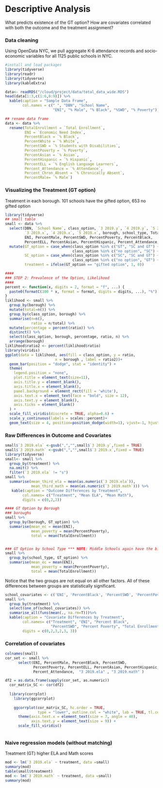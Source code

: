 # Descriptive Analysis

What predicts existence of the GT option? How are covariates correlated with both the outcome and the treatment assignment?

### Data cleaning

Using OpenData NYC, we pull aggregate K-8 attendance records and socio-economic variables for all 1125 public schools in NYC.

```r
#install and load packages
library(tidyverse)
library(readr)
library(tidyverse)
library(kableExtra)

data<- readRDS("/cloud/project/data/total_data_wide.RDS")
head(data[1:3,c(1:6,8:9)]) %>%
  kable(caption = "Sample Data Frame",
        col.names = c(" ", "DBN", "School Name",
                      "ENI", "% Male", "% Black", "%SWD", "% Poverty"))

## rename data frame
data <- data %>%
  rename(TotalEnrollment = `Total Enrollment`,
         ENI = `Economic Need Index`,
         PercentBlack = `% Black`,
         PercentWhite = `% White`,
         PercentSWD = `% Students with Disabilities`,
         PercentPoverty = `% Poverty`,
         PercentAsian = `% Asian`,
         PercentHispanic = `% Hispanic`,
         PercentELL = `% English Language Learners`,
         Percent_Attendance = `% Attendance`,
         Percent_Chron_Absent = `% Chronically Absent`,
         PercentMale= `% Male`)
```


### Visualizing the Treatment (GT option)

Treatment in each borough. 101 schools have the gifted option, 653 no gifted option


```r
library(tidyverse)
## small table
small <- data %>%
  select(DBN, `School Name`, class_option, `3 2019.y`, `4 2019.y`, `5 2019.y`,
         `3 2019.x`, `4 2019.x`, `5 2019.x`, borough, school_type, TotalEnrollment,
         ENI, PercentMale, PercentSWD, PercentPoverty, PercentBlack,
         PercentELL, PercentAsian, PercentHispanic, Percent_Attendance, Percent_Chron_Absent) %>%
  mutate(GT_option = case_when(class_option %in% c("GT", "SC and GT") ~ "gifted option",
                               class_option %in% c("no option", "SC") ~ "no gifted option"),
         SC_option = case_when(class_option %in% c("SC", "SC and GT") ~ "SC option",
                               class_option %in% c("no option", "GT") ~ "no SC option"),
         treatment = ifelse(GT_option == "gifted option", 1, 0))

#### 
### STEP 2: Prevalence of the Option, Likelihood
####
percent <- function(x, digits = 2, format = "f", ...) {
  paste0(formatC(100 * x, format = format, digits = digits, ...), "%")
}
liklihood <- small %>% 
  group_by(borough) %>%
  mutate(total=n()) %>%
  group_by(class_option, borough) %>%
  summarise(n=n(),
            ratio = n/total) %>%
  mutate(percentage = percent(ratio)) %>%
  distinct() %>%
  select(class_option, borough, percentage, ratio, n) %>%
  arrange(borough)
liklihood$ratio2 <- percent(liklihood$ratio)
library(viridis)
ggplot(data = liklihood, aes(fill = class_option, y = ratio,
                       x = borough , label = ratio2))+
  geom_bar(position = "dodge", stat = "identity") +
  theme(
    legend.position = "none",
    plot.title = element_text(size=11),
    axis.title.y = element_blank(),
    axis.title.x = element_blank(),
    panel.background = element_rect(fill = 'white'),
    axis.text.x = element_text(face = "bold", size = 12),
    axis.text.y = element_blank(),
    axis.ticks = element_blank()
  ) +
  scale_fill_viridis(discrete = TRUE, alpha=0.6) +
  scale_y_continuous(labels = scales::percent)+
  geom_text(size = 4, position=position_dodge(width=1), vjust=-1, hjust = .4)

```

### Raw Differences in Outcome and Covariates 
```r

small$`3 2019.ela` <-gsub(",","",small$`3 2019.y`,fixed = TRUE)
small$`3 2019.math` <-gsub(",","",small$`3 2019.x`,fixed = TRUE)
library(tidyverse)
small<- small %>%
  group_by(treatment) %>%
  na.omit() %>%
  filter(`3 2019.ela` != "s") 
small %>%
  summarise(mean_third_ela = mean(as.numeric(`3 2019.ela`)),
            mean_third_math = mean(as.numeric(`3 2019.math`))) %>%
   kable(caption = "Outcome Differences by Treatment",
        col.names= c("Treatment", "Mean ELA", "Mean Math"),
        digits = c(0,2,2))

#### GT Option by Borough
### boroughs
small %>%
  group_by(borough, GT_option) %>%
  summarise(mean_ec = mean(ENI),
            mean_poverty = mean(PercentPoverty),
            total = mean(TotalEnrollment))


### GT Option by School Type *** NOTE: Middle Schools again have the biggest difference
small %>%
  group_by(school_type, GT_option) %>%
  summarise(mean_ec = mean(ENI),
            mean_poverty = mean(PercentPoverty),
            total = mean(TotalEnrollment))
```
Notice that the two groups are not equal on all other factors. All of these differences between groups are statistically significant. 

```r
school_covariates <- c('ENI', 'PercentBlack', 'PercentSWD', 'PercentPoverty', 'TotalEnrollment')
small %>%
  group_by(treatment) %>%
  select(one_of(school_covariates)) %>%
  summarise_all(funs(mean(., na.rm=T)))%>%
  kable(caption = "Covariate Differences by Treatment",
        col.names= c("Treatment", "ENI", "Percent Black",
                     "PercentSWD", "Percent Poverty", "Total Enrollment"),
        digits = c(0,2,3,2,3, 3))
```

### Correlation of covariates

```r
colnames(small)
cor_set <- small %>%
      select(ENI, PercentMale, PercentBlack, PercentSWD,
             PercentPoverty, PercentELL, PercentAsian, PercentHispanic, Percent_Chron_Absent,
             Percent_Attendance,  "3 2019.ela" , "3 2019.math" )

df2 = as.data.frame(sapply(cor_set, as.numeric))
  cor_matrix_SC <- cor(df2)
    
  library(corrplot)
    library(ggcorrplot)
    
    ggcorrplot(cor_matrix_SC, hc.order = TRUE,
               type = "lower", outline.col = "white", lab = TRUE, tl.cex = 2)+
      theme(axis.text.x = element_text(size = 7, angle = 40),
            axis.text.y = element_text(size = 9)) +
      scale_fill_viridis()
    

```

### Naive regression models (without matching)

Treatment (GT) higher ELA and Math scores

```r

mod <- lm(`3 2019.ela` ~ treatment, data =small)
summary(mod)
table(small$treatment)
mod <- lm(`3 2019.math` ~ treatment, data =small)
summary(mod)

```



